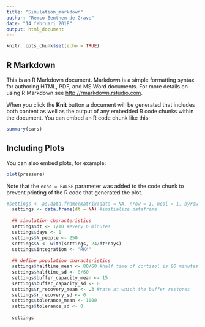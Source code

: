 ---
title: "Simulation_markdown"
author: "Remco Benthem de Grave"
date: "14 februari 2018"
output: html_document
---

```{r setup, include=FALSE}
knitr::opts_chunk$set(echo = TRUE)
```

## R Markdown

This is an R Markdown document. Markdown is a simple formatting syntax for authoring HTML, PDF, and MS Word documents. For more details on using R Markdown see <http://rmarkdown.rstudio.com>.

When you click the **Knit** button a document will be generated that includes both content as well as the output of any embedded R code chunks within the document. You can embed an R code chunk like this:

```{r cars}
summary(cars)
```

## Including Plots

You can also embed plots, for example:

```{r pressure, echo=FALSE}
plot(pressure)
```

Note that the `echo = FALSE` parameter was added to the code chunk to prevent printing of the R code that generated the plot.

```{r settings}
#settings <- as.data.frame(matrix(data = NA, nrow = 1, ncol = 1, byrow = FALSE, dimnames = NULL))
  settings <- data.frame(dt = NA) #initialize dataframe
  
  ## simulation characteristics
  settings$dt <- 1/10 #every 6 minutes
  settings$days <- 1
  settings$N_people <- 250
  settings$N <- with(settings, 24/dt*days)
  settings$integration <- "RK4"
  
  ## define population characteristics
  settings$halftime_mean <- 80/60 #half time of cortisol is 80 minutes or 4/3hour
  settings$halftime_sd <- 8/60
  settings$buffer_capacity_mean <- 15
  settings$buffer_capacity_sd <- 0
  settings$r_recovery_mean <- .3 #rate at which the buffer restores
  settings$r_recovery_sd <- 0
  settings$tolerance_mean <- 1000
  settings$tolerance_sd <- 0
  
  settings
```

